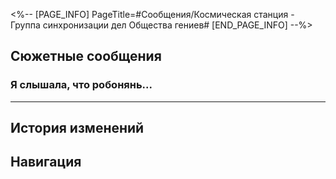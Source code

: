 <%-- [PAGE_INFO]
PageTitle=#Сообщения/Космическая станция - Группа синхронизации дел Общества гениев#
[END_PAGE_INFO] --%>
{{Сообщение Инфобокс
|id          = 113
|Изображение = НИП Космическая станция - Группа синхронизации дел Общества гениев Иконка.png
|Тип         = Группа
|Персонажи   = [[Аста]]; [[Жуань Мэй]]; [[Первопроходец]]; [[Скрюллум]]
|Фракция     = Космическая станция «Герта»
}}

==Сюжетные сообщения==
===Я слышала, что робонянь...===
{{Сообщения
|условие_получения = 
|текст =
:'''Аста:''' Я слышала, что робонянь доложил о произошедшем. Если собираешься делать групповое фото, то лучше привести тех, кто непосредственно с этим связан.
:'''Скрюллум:''' Жуань Мэй как раз вовремя.
:{{Диалог|Предупреждение}} Аста пригласила пользователя (Первопроходец) в групповой чат
:'''Жуань Мэй:''' Хм-м-м
:'''Жуань Мэй:''' Я только вернулась с пустынной планеты туда, где есть связь.
:{Выбор} Ты-то мне и нужна.
::'''(Первопроходец):''' Отлично. Ты-то мне и нужна, Жуань Мэй.
:{Выбор} Вот повезло так повезло!
::'''(Первопроходец):''' Вот это совпадение! Я как раз {{MC|ж=хотела|м=хотел}} с тобой поговорить. Даже не верится, что всё так удачно сложилось.
:'''Жуань Мэй:''' Что такое?
:{{Диалог|Предупреждение}} Изображение слишком большое. Уменьшите файл и попробуйте ещё раз.
:'''Аста:''' Просто как файл прикрепи, так качество будет получше.
:{{Диалог|Предупреждение}} Файл «Мы_тут_на_станции_по_тебе_соскучились» отправлен
:'''Жуань Мэй:''' Что это?
:'''Жуань Мэй:''' Дай-ка посмотрю...
:'''Жуань Мэй:''' [[Файл:Стикер ГПП 11 Жуань Мэй 04.png|80px|&lbrack;Прошу тебя&rbrack;]]
:'''Скрюллум:''' Мне уже доводилось слышать, что органические существа способны выражать любовь разными способами. Эти создания проявляют неограниченные возможности. Восхитительно.
:'''Жуань Мэй:''' Не ожидала, что они смогут прогрессировать до такой степени. Получилась практически мини-цивилизация.
:'''Скрюллум:''' Они ещё в начальной стадии развития. Если отталкиваться от продолжительности жизни органических существ, то можно сказать, что их общество находится на этапе зарождения.
:{Выбор} Передать им от тебя привет?
::'''(Первопроходец):''' Передать им от тебя привет?
:{Выбор} Хочешь их навестить?
::'''(Первопроходец):''' Хочешь их навестить?
:'''Жуань Мэй:''' ...
:'''Жуань Мэй:''' Удивительно... Наверное, это самая прекрасная «случайность».
:'''Жуань Мэй:''' Может, я ещё приеду на космическую станцию в ближайшее время.
:'''Жуань Мэй:''' Малышей повидаю.
:'''Аста:''' О созданиях сейчас заботятся робонянь и (Первопроходец). Если тебе что-то понадобится, пиши в любое время.
:{Выбор} [Башенка]
::'''(Первопроходец):''' [[Файл:Стикер ГПП 11 Доктор Рацио 02.png|80px|&lbrack;Башенка&rbrack;]]
:{Выбор} [Чаю?]
::'''(Первопроходец):''' [[Файл:Стикер ГПП 11 Доктор Рацио 01.png|80px|&lbrack;Чаю?&rbrack;]]
:'''Жуань Мэй:''' Обязательно.
:'''Жуань Мэй:''' [[Файл:Стикер ГПП 11 Жуань Мэй 01.png|80px|&lbrack;Вкусняшки&rbrack;]]
}}
----

==История изменений==
{{История изменений|2.7}}

==Навигация==
{{Сообщения Навбокс}}